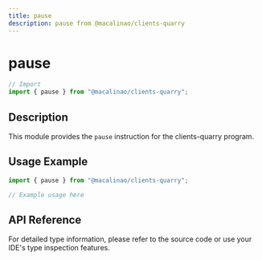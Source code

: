 ```yaml
---
title: pause
description: pause from @macalinao/clients-quarry
---
```


# pause

```typescript
// Import
import { pause } from "@macalinao/clients-quarry";
```

## Description

This module provides the `pause` instruction for the clients-quarry program.

## Usage Example

```typescript
import { pause } from "@macalinao/clients-quarry";

// Example usage here
```

## API Reference

For detailed type information, please refer to the source code or use your IDE's type inspection features.
